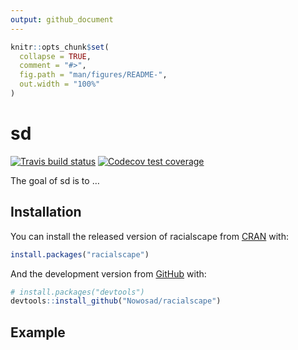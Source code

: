 ```yaml
---
output: github_document
---
```


<!-- README.md is generated from README.Rmd. Please edit that file -->

```r
knitr::opts_chunk$set(
  collapse = TRUE,
  comment = "#>",
  fig.path = "man/figures/README-",
  out.width = "100%"
)
```
# sd

<!-- badges: start -->
[![Travis build status](https://travis-ci.org/Nowosad/sd.svg?branch=master)](https://travis-ci.org/Nowosad/racialscape)
[![Codecov test coverage](https://codecov.io/gh/Nowosad/sd/branch/master/graph/badge.svg)](https://codecov.io/gh/Nowosad/racialscape?branch=master)
<!-- badges: end -->

The goal of sd is to ...

## Installation

You can install the released version of racialscape from [CRAN](https://CRAN.R-project.org) with:

``` r
install.packages("racialscape")
```

And the development version from [GitHub](https://github.com/) with:

``` r
# install.packages("devtools")
devtools::install_github("Nowosad/racialscape")
```
## Example

